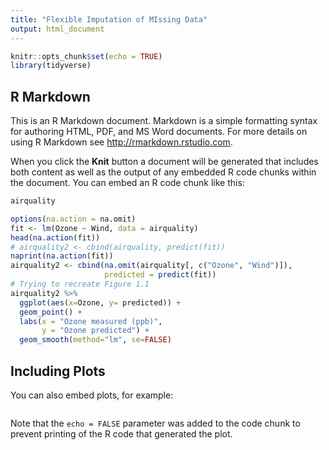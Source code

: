 ```yaml
---
title: "Flexible Imputation of MIssing Data"
output: html_document
---
```


```r
knitr::opts_chunk$set(echo = TRUE)
library(tidyverse)

```

## R Markdown

This is an R Markdown document. Markdown is a simple formatting syntax for authoring HTML, PDF, and MS Word documents. For more details on using R Markdown see <http://rmarkdown.rstudio.com>.

When you click the **Knit** button a document will be generated that includes both content as well as the output of any embedded R code chunks within the document. You can embed an R code chunk like this:

```r
airquality

```

```r
options(na.action = na.omit)
fit <- lm(Ozone ~ Wind, data = airquality)
head(na.action(fit))
# airquality2 <- cbind(airquality, predict(fit))
naprint(na.action(fit))
airquality2 <- cbind(na.omit(airquality[, c("Ozone", "Wind")]),
                     predicted = predict(fit))
# Trying to recreate Figure 1.1
airquality2 %>%
  ggplot(aes(x=Ozone, y= predicted)) + 
  geom_point() + 
  labs(x = "Ozone measured (ppb)",
       y = "Ozone predicted") +
  geom_smooth(method="lm", se=FALSE)

```

## Including Plots

You can also embed plots, for example:

```r

```

Note that the `echo = FALSE` parameter was added to the code chunk to prevent printing of the R code that generated the plot.
